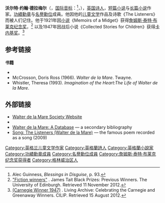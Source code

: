 {{noteTA
|1=zh-hans:沃尔特;zh-hant:沃爾特;zh-tw:華特;zh-hk:禾達;
}}
{{Infobox writer 
| name = 沃尔特·德拉梅尔<br/>Walter de la Mare
| image = Walter de la Mare by Lady Ottoline Morrell.jpg
| caption     = 1924年的沃尔特·德拉梅尔
| pseudonym   =
| birth_name  =Walter John de la Mare
| birth_date  = {{birth date|1873|4|25}}
| birth_place = {{UK}}[[肯特郡|肯特郡]][[查尔顿|查尔顿]]
| death_date  = {{death date and age|mf=yes|1956|6|22|1873|4|25}}
| death_place = {{UK}}[[伦敦|伦敦]][[特威克南|特威克南]]
| occupation  = 作家
| nationality =
| period      =
| genre       = 诗歌，[[儿童文学|儿童文学]]等
| subject     =
| movement    =
| alma_mater  =
| notableworks=
| awards      = {{awd|[[詹姆斯·泰特·布莱克纪念奖|詹姆斯·泰特·布莱克纪念奖]]|1921}} {{awd|[[卡内基奖|卡内基奖]]|1947}}
| influences  =
| influenced  =
| signature   =
| website     =
}}

'''沃尔特·约翰·德拉梅尔'''（{{lang-en|'''Walter John de la Mare'''}}，[[国际音标|国际音标]]：{{IPAc-en|ˈ|d|ɛ|l|ə|ˌ|m|ɛər}}<ref>Alec Guinness, ''Blessings in Disguise'', p. 93.</ref>，{{bd|1873年||1956年}}），[[英国|英国]][[诗人|诗人]]，[[短篇小说|短篇小说]]与[[长篇小说|长篇小说]]作家。[[功績勳章_(英國)|功績勳章]]与[[名譽勳位|名譽勳位]]成員。他因他的[[儿童文学|儿童文学]]作品及诗歌《The Listeners》而被人们记住。他于1921年因[[小说|小说]]《Memoirs of a Midget》获得[[詹姆斯·泰特·布莱克纪念奖|詹姆斯·泰特·布莱克纪念奖]]，<ref>[http://www.ed.ac.uk/news/events/tait-black/winners/fiction "Fiction winners"] {{Wayback|url=http://www.ed.ac.uk/news/events/tait-black/winners/fiction |date=20160326150532 }}. James Tait Black Prizes: Previous Winners. The University of Edinburgh. Retrieved 11 November 2012.</ref> 以及1947年因战后小说《Collected Stories for Children》获得[[卡内基奖|卡内基奖]]。<ref name=medal1947>
[http://www.carnegiegreenaway.org.uk/livingarchive/title.php?id=110 (Carnegie Winner 1947)] {{webarchive|url=https://web.archive.org/web/20090608044455/http://www.carnegiegreenaway.org.uk/livingarchive/title.php?id=110 |date=2009-06-08 }}. Living Archive: Celebrating the Carnegie and Greenaway Winners. CILIP. Retrieved 15 August 2012.</ref>

==参考链接==
{{reflist}}
<div class='references-small'>
'''书籍'''
*{{cite book | last=Bleiler | first=Everett | authorlink=:en:Everett F. Bleiler | title=The Checklist of Fantastic Literature | url=https://archive.org/details/checklistfantast00blei | location=Chicago | publisher=Shasta Publishers | pages=[https://archive.org/details/checklistfantast00blei/page/n108 96]–97 | year=1948}}
*McCrosson, Doris Ross (1966). ''Walter de la Mare''. Twayne.
*Whistler, Theresa (1993). ''Imagination of the Heart:The Life of Walter de la Mare''.
</div>

==外部链接==
{{sister project links|wikt=no|b=no|q=Walter de la Mare|s=Walter de la Mare|commons=Walter de la Mare|n=no|v=no|species=no|author=yes|voy=no}}

<div class='references-small'>
* [http://www.walterdelamare.co.uk/ Walter de la Mare Society Website] {{Wayback|url=http://www.walterdelamare.co.uk/ |date=20201205093809 }}
* {{gutenberg author| id=Walter+De+la+Mare | name=Walter de la Mare}}
* [https://web.archive.org/web/20130918154109/http://gothlitdata.com/delamare.html Walter de la Mare: A Database] — a secondary bibliography
* [http://www.youtube.com/watch?v=SWdV3d014S8 Song: The Listeners (Walter de la Mare)] {{Wayback|url=http://www.youtube.com/watch?v=SWdV3d014S8 |date=20201110003720 }} — the famous poem recorded as a song (2009)
</div>

{{詹姆斯·泰特·布莱克纪念奖获得者}}
{{Authority control}}
{{Portal bar |诗歌}} 

{{DEFAULTSORT:De La Mare, Walter}}
[[Category:英格兰儿童文学作家|Category:英格兰儿童文学作家]]
[[Category:英格蘭詩人|Category:英格蘭詩人]]
[[Category:英格蘭小說家|Category:英格蘭小說家]]
[[Category:功績勳章成員|Category:功績勳章成員]]
[[Category:名譽勳位成員|Category:名譽勳位成員]]
[[Category:詹姆斯·泰特·布莱克纪念奖获得者|Category:詹姆斯·泰特·布莱克纪念奖获得者]]
[[Category:格林威治区人|Category:格林威治区人]]